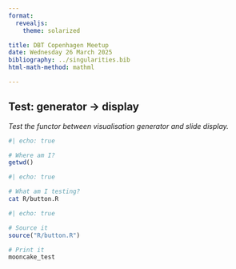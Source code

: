 ```yaml
---
format: 
  revealjs:
    theme: solarized

title: DBT Copenhagen Meetup
date: Wednesday 26 March 2025
bibliography: ../singularities.bib
html-math-method: mathml

---
```


## Test: generator $\to$ display

*Test the functor between visualisation generator and slide display.*

```r
#| echo: true

# Where am I? 
getwd()

```


```bash
#| echo: true

# What am I testing? 
cat R/button.R

```


```r
#| echo: true

# Source it
source("R/button.R")

# Print it 
mooncake_test
```